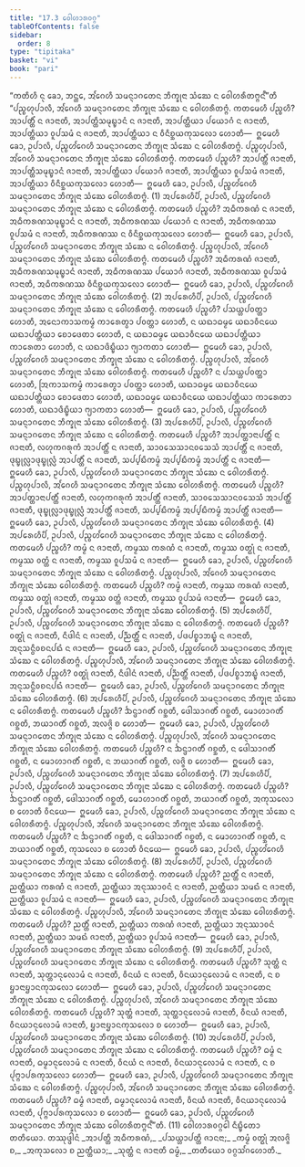 ```yaml
---
title: "17.3 ᩅᩮᩤᩉᩣᩁᩅᨣ᩠ᨣ"
tableOfContents: false
sidebar:
  order: 8
type: "tipitaka"
basket: "vi"
book: "pari"
---
```



<DynamicBreadcrumb />

<Division number="424" book="pari">

<Paragraph number="1977" book="pari">
“ᨠᨲᩥᩉᩥ ᨶᩩ ᨡᩮᩣ, ᨽᨶ᩠ᨲᩮ, ᩋᩘᨣᩮᩉᩥ ᩈᨾᨶ᩠ᨶᩣᨣᨲᩮᨶ ᨽᩥᨠ᩠ᨡᩩᨶᩣ ᩈᩴᨥᩮ ᨶ ᩅᩮᩤᩉᩁᩥᨲᨻ᩠ᨻᨶ᩺”ᨲᩥ
</Paragraph>

<Paragraph number="1978" book="pari">
“ᨸᨬ᩠ᨧᩉᩩᨸᩣᩃᩥ, ᩋᩘᨣᩮᩉᩥ ᩈᨾᨶ᩠ᨶᩣᨣᨲᩮᨶ ᨽᩥᨠ᩠ᨡᩩᨶᩣ ᩈᩴᨥᩮ ᨶ ᩅᩮᩤᩉᩁᩥᨲᨻ᩠ᨻᩴ. ᨠᨲᨾᩮᩉᩥ ᨸᨬ᩠ᨧᩉᩥ? ᩋᩣᨸᨲ᩠ᨲᩥᩴ ᨶ ᨩᩣᨶᩣᨲᩥ, ᩋᩣᨸᨲ᩠ᨲᩥᩈᨾᩩᨭ᩠ᨮᩣᨶᩴ ᨶ ᨩᩣᨶᩣᨲᩥ, ᩋᩣᨸᨲ᩠ᨲᩥᨿᩣ ᨸᨿᩮᩣᨣᩴ ᨶ ᨩᩣᨶᩣᨲᩥ, ᩋᩣᨸᨲ᩠ᨲᩥᨿᩣ ᩅᩪᨸᩈᨾᩴ ᨶ ᨩᩣᨶᩣᨲᩥ, ᩋᩣᨸᨲ᩠ᨲᩥᨿᩣ ᨶ ᩅᩥᨶᩥᨧ᩠ᨨᨿᨠᩩᩈᩃᩮᩣ ᩉᩮᩣᨲᩥ—  ᩍᨾᩮᩉᩥ ᨡᩮᩣ, ᩏᨸᩣᩃᩥ, ᨸᨬ᩠ᨧᩉᩘᨣᩮᩉᩥ ᩈᨾᨶ᩠ᨶᩣᨣᨲᩮᨶ ᨽᩥᨠ᩠ᨡᩩᨶᩣ ᩈᩴᨥᩮ ᨶ ᩅᩮᩤᩉᩁᩥᨲᨻ᩠ᨻᩴ. ᨸᨬ᩠ᨧᩉᩩᨸᩣᩃᩥ, ᩋᩘᨣᩮᩉᩥ ᩈᨾᨶ᩠ᨶᩣᨣᨲᩮᨶ ᨽᩥᨠ᩠ᨡᩩᨶᩣ ᩈᩴᨥᩮ ᩅᩮᩤᩉᩁᩥᨲᨻ᩠ᨻᩴ. ᨠᨲᨾᩮᩉᩥ ᨸᨬ᩠ᨧᩉᩥ? ᩋᩣᨸᨲ᩠ᨲᩥᩴ ᨩᩣᨶᩣᨲᩥ, ᩋᩣᨸᨲ᩠ᨲᩥᩈᨾᩩᨭ᩠ᨮᩣᨶᩴ ᨩᩣᨶᩣᨲᩥ, ᩋᩣᨸᨲ᩠ᨲᩥᨿᩣ ᨸᨿᩮᩣᨣᩴ ᨩᩣᨶᩣᨲᩥ, ᩋᩣᨸᨲ᩠ᨲᩥᨿᩣ ᩅᩪᨸᩈᨾᩴ ᨩᩣᨶᩣᨲᩥ, ᩋᩣᨸᨲ᩠ᨲᩥᨿᩣ ᩅᩥᨶᩥᨧ᩠ᨨᨿᨠᩩᩈᩃᩮᩣ ᩉᩮᩣᨲᩥ—  ᩍᨾᩮᩉᩥ ᨡᩮᩣ, ᩏᨸᩣᩃᩥ, ᨸᨬ᩠ᨧᩉᩘᨣᩮᩉᩥ ᩈᨾᨶ᩠ᨶᩣᨣᨲᩮᨶ ᨽᩥᨠ᩠ᨡᩩᨶᩣ ᩈᩴᨥᩮ ᩅᩮᩤᩉᩁᩥᨲᨻ᩠ᨻᩴ. (1)
</Paragraph>

<Paragraph number="1979" book="pari">
ᩋᨸᩁᩮᩉᩥᨸᩥ, ᩏᨸᩣᩃᩥ, ᨸᨬ᩠ᨧᩉᩘᨣᩮᩉᩥ ᩈᨾᨶ᩠ᨶᩣᨣᨲᩮᨶ ᨽᩥᨠ᩠ᨡᩩᨶᩣ ᩈᩴᨥᩮ ᨶ ᩅᩮᩤᩉᩁᩥᨲᨻ᩠ᨻᩴ. ᨠᨲᨾᩮᩉᩥ ᨸᨬ᩠ᨧᩉᩥ? ᩋᨵᩥᨠᩁᨱᩴ ᨶ ᨩᩣᨶᩣᨲᩥ, ᩋᨵᩥᨠᩁᨱᩈᨾᩩᨭ᩠ᨮᩣᨶᩴ ᨶ ᨩᩣᨶᩣᨲᩥ, ᩋᨵᩥᨠᩁᨱᩔ ᨸᨿᩮᩣᨣᩴ ᨶ ᨩᩣᨶᩣᨲᩥ, ᩋᨵᩥᨠᩁᨱᩔ ᩅᩪᨸᩈᨾᩴ ᨶ ᨩᩣᨶᩣᨲᩥ, ᩋᨵᩥᨠᩁᨱᩔ ᨶ ᩅᩥᨶᩥᨧ᩠ᨨᨿᨠᩩᩈᩃᩮᩣ ᩉᩮᩣᨲᩥ—  ᩍᨾᩮᩉᩥ ᨡᩮᩣ, ᩏᨸᩣᩃᩥ, ᨸᨬ᩠ᨧᩉᩘᨣᩮᩉᩥ ᩈᨾᨶ᩠ᨶᩣᨣᨲᩮᨶ ᨽᩥᨠ᩠ᨡᩩᨶᩣ ᩈᩴᨥᩮ ᨶ ᩅᩮᩤᩉᩁᩥᨲᨻ᩠ᨻᩴ. ᨸᨬ᩠ᨧᩉᩩᨸᩣᩃᩥ, ᩋᩘᨣᩮᩉᩥ ᩈᨾᨶ᩠ᨶᩣᨣᨲᩮᨶ ᨽᩥᨠ᩠ᨡᩩᨶᩣ ᩈᩴᨥᩮ ᩅᩮᩤᩉᩁᩥᨲᨻ᩠ᨻᩴ. ᨠᨲᨾᩮᩉᩥ ᨸᨬ᩠ᨧᩉᩥ? ᩋᨵᩥᨠᩁᨱᩴ ᨩᩣᨶᩣᨲᩥ, ᩋᨵᩥᨠᩁᨱᩈᨾᩩᨭ᩠ᨮᩣᨶᩴ ᨩᩣᨶᩣᨲᩥ, ᩋᨵᩥᨠᩁᨱᩔ ᨸᨿᩮᩣᨣᩴ ᨩᩣᨶᩣᨲᩥ, ᩋᨵᩥᨠᩁᨱᩔ ᩅᩪᨸᩈᨾᩴ ᨩᩣᨶᩣᨲᩥ, ᩋᨵᩥᨠᩁᨱᩔ ᩅᩥᨶᩥᨧ᩠ᨨᨿᨠᩩᩈᩃᩮᩣ ᩉᩮᩣᨲᩥ—  ᩍᨾᩮᩉᩥ ᨡᩮᩣ, ᩏᨸᩣᩃᩥ, ᨸᨬ᩠ᨧᩉᩘᨣᩮᩉᩥ ᩈᨾᨶ᩠ᨶᩣᨣᨲᩮᨶ ᨽᩥᨠ᩠ᨡᩩᨶᩣ ᩈᩴᨥᩮ ᩅᩮᩤᩉᩁᩥᨲᨻ᩠ᨻᩴ. (2)
</Paragraph>

<Paragraph number="1980" book="pari">
ᩋᨸᩁᩮᩉᩥᨸᩥ, ᩏᨸᩣᩃᩥ, ᨸᨬ᩠ᨧᩉᩘᨣᩮᩉᩥ ᩈᨾᨶ᩠ᨶᩣᨣᨲᩮᨶ ᨽᩥᨠ᩠ᨡᩩᨶᩣ ᩈᩴᨥᩮ ᨶ ᩅᩮᩤᩉᩁᩥᨲᨻ᩠ᨻᩴ. ᨠᨲᨾᩮᩉᩥ ᨸᨬ᩠ᨧᩉᩥ? ᨸᩈᨿ᩠ᩉᨸᩅᨲ᩠ᨲᩣ ᩉᩮᩣᨲᩥ, ᩋᨶᩮᩣᨠᩣᩈᨠᨾ᩠ᨾᩴ ᨠᩣᩁᩮᨲ᩠ᩅᩣ ᨸᩅᨲ᩠ᨲᩣ ᩉᩮᩣᨲᩥ, ᨶ ᨿᨳᩣᨵᨾ᩠ᨾᩮ ᨿᨳᩣᩅᩥᨶᨿᩮ ᨿᨳᩣᨸᨲ᩠ᨲᩥᨿᩣ ᨧᩮᩣᨴᩮᨲᩣ ᩉᩮᩣᨲᩥ, ᨶ ᨿᨳᩣᨵᨾ᩠ᨾᩮ ᨿᨳᩣᩅᩥᨶᨿᩮ ᨿᨳᩣᨸᨲ᩠ᨲᩥᨿᩣ ᨠᩣᩁᩮᨲᩣ ᩉᩮᩣᨲᩥ, ᨶ ᨿᨳᩣᨴᩥᨭ᩠ᨮᩥᨿᩣ ᨻ᩠ᨿᩣᨠᨲᩣ ᩉᩮᩣᨲᩥ—  ᩍᨾᩮᩉᩥ ᨡᩮᩣ, ᩏᨸᩣᩃᩥ, ᨸᨬ᩠ᨧᩉᩘᨣᩮᩉᩥ ᩈᨾᨶ᩠ᨶᩣᨣᨲᩮᨶ ᨽᩥᨠ᩠ᨡᩩᨶᩣ ᩈᩴᨥᩮ ᨶ ᩅᩮᩤᩉᩁᩥᨲᨻ᩠ᨻᩴ. ᨸᨬ᩠ᨧᩉᩩᨸᩣᩃᩥ, ᩋᩘᨣᩮᩉᩥ ᩈᨾᨶ᩠ᨶᩣᨣᨲᩮᨶ ᨽᩥᨠ᩠ᨡᩩᨶᩣ ᩈᩴᨥᩮ ᩅᩮᩤᩉᩁᩥᨲᨻ᩠ᨻᩴ. ᨠᨲᨾᩮᩉᩥ ᨸᨬ᩠ᨧᩉᩥ? ᨶ ᨸᩈᨿ᩠ᩉᨸᩅᨲ᩠ᨲᩣ ᩉᩮᩣᨲᩥ, ᩒᨠᩣᩈᨠᨾ᩠ᨾᩴ ᨠᩣᩁᩮᨲ᩠ᩅᩣ ᨸᩅᨲ᩠ᨲᩣ ᩉᩮᩣᨲᩥ, ᨿᨳᩣᨵᨾ᩠ᨾᩮ ᨿᨳᩣᩅᩥᨶᨿᩮ ᨿᨳᩣᨸᨲ᩠ᨲᩥᨿᩣ ᨧᩮᩣᨴᩮᨲᩣ ᩉᩮᩣᨲᩥ, ᨿᨳᩣᨵᨾ᩠ᨾᩮ ᨿᨳᩣᩅᩥᨶᨿᩮ ᨿᨳᩣᨸᨲ᩠ᨲᩥᨿᩣ ᨠᩣᩁᩮᨲᩣ ᩉᩮᩣᨲᩥ, ᨿᨳᩣᨴᩥᨭ᩠ᨮᩥᨿᩣ ᨻ᩠ᨿᩣᨠᨲᩣ ᩉᩮᩣᨲᩥ—  ᩍᨾᩮᩉᩥ ᨡᩮᩣ, ᩏᨸᩣᩃᩥ, ᨸᨬ᩠ᨧᩉᩘᨣᩮᩉᩥ ᩈᨾᨶ᩠ᨶᩣᨣᨲᩮᨶ ᨽᩥᨠ᩠ᨡᩩᨶᩣ ᩈᩴᨥᩮ ᩅᩮᩤᩉᩁᩥᨲᨻ᩠ᨻᩴ. (3)
</Paragraph>

<Paragraph number="1981" book="pari">
ᩋᨸᩁᩮᩉᩥᨸᩥ, ᩏᨸᩣᩃᩥ, ᨸᨬ᩠ᨧᩉᩘᨣᩮᩉᩥ ᩈᨾᨶ᩠ᨶᩣᨣᨲᩮᨶ ᨽᩥᨠ᩠ᨡᩩᨶᩣ ᩈᩴᨥᩮ ᨶ ᩅᩮᩤᩉᩁᩥᨲᨻ᩠ᨻᩴ. ᨠᨲᨾᩮᩉᩥ ᨸᨬ᩠ᨧᩉᩥ? ᩋᩣᨸᨲ᩠ᨲᩣᨶᩣᨸᨲ᩠ᨲᩥᩴ ᨶ ᨩᩣᨶᩣᨲᩥ, ᩃᩉᩩᨠᨣᩁᩩᨠᩴ ᩋᩣᨸᨲ᩠ᨲᩥᩴ ᨶ ᨩᩣᨶᩣᨲᩥ, ᩈᩣᩅᩈᩮᩈᩣᨶᩅᩈᩮᩈᩴ ᩋᩣᨸᨲ᩠ᨲᩥᩴ ᨶ ᨩᩣᨶᩣᨲᩥ, ᨴᩩᨭ᩠ᨮᩩᩃᩖᩣᨴᩩᨭ᩠ᨮᩩᩃᩖᩴ ᩋᩣᨸᨲ᩠ᨲᩥᩴ ᨶ ᨩᩣᨶᩣᨲᩥ, ᩈᨸ᩠ᨸᨭᩥᨠᨾ᩠ᨾᩴ ᩋᨸ᩠ᨸᨭᩥᨠᨾ᩠ᨾᩴ ᩋᩣᨸᨲ᩠ᨲᩥᩴ ᨶ ᨩᩣᨶᩣᨲᩥ—  ᩍᨾᩮᩉᩥ ᨡᩮᩣ, ᩏᨸᩣᩃᩥ, ᨸᨬ᩠ᨧᩉᩘᨣᩮᩉᩥ ᩈᨾᨶ᩠ᨶᩣᨣᨲᩮᨶ ᨽᩥᨠ᩠ᨡᩩᨶᩣ ᩈᩴᨥᩮ ᨶ ᩅᩮᩤᩉᩁᩥᨲᨻ᩠ᨻᩴ. ᨸᨬ᩠ᨧᩉᩩᨸᩣᩃᩥ, ᩋᩘᨣᩮᩉᩥ ᩈᨾᨶ᩠ᨶᩣᨣᨲᩮᨶ ᨽᩥᨠ᩠ᨡᩩᨶᩣ ᩈᩴᨥᩮ ᩅᩮᩤᩉᩁᩥᨲᨻ᩠ᨻᩴ. ᨠᨲᨾᩮᩉᩥ ᨸᨬ᩠ᨧᩉᩥ? ᩋᩣᨸᨲ᩠ᨲᩣᨶᩣᨸᨲ᩠ᨲᩥᩴ ᨩᩣᨶᩣᨲᩥ, ᩃᩉᩩᨠᨣᩁᩩᨠᩴ ᩋᩣᨸᨲ᩠ᨲᩥᩴ ᨩᩣᨶᩣᨲᩥ, ᩈᩣᩅᩈᩮᩈᩣᨶᩅᩈᩮᩈᩴ ᩋᩣᨸᨲ᩠ᨲᩥᩴ ᨩᩣᨶᩣᨲᩥ, ᨴᩩᨭ᩠ᨮᩩᩃᩖᩣᨴᩩᨭ᩠ᨮᩩᩃᩖᩴ ᩋᩣᨸᨲ᩠ᨲᩥᩴ ᨩᩣᨶᩣᨲᩥ, ᩈᨸ᩠ᨸᨭᩥᨠᨾ᩠ᨾᩴ ᩋᨸ᩠ᨸᨭᩥᨠᨾ᩠ᨾᩴ ᩋᩣᨸᨲ᩠ᨲᩥᩴ ᨩᩣᨶᩣᨲᩥ—  ᩍᨾᩮᩉᩥ ᨡᩮᩣ, ᩏᨸᩣᩃᩥ, ᨸᨬ᩠ᨧᩉᩘᨣᩮᩉᩥ ᩈᨾᨶ᩠ᨶᩣᨣᨲᩮᨶ ᨽᩥᨠ᩠ᨡᩩᨶᩣ ᩈᩴᨥᩮ ᩅᩮᩤᩉᩁᩥᨲᨻ᩠ᨻᩴ. (4)
</Paragraph>

<Paragraph number="1982" book="pari">
ᩋᨸᩁᩮᩉᩥᨸᩥ, ᩏᨸᩣᩃᩥ, ᨸᨬ᩠ᨧᩉᩘᨣᩮᩉᩥ ᩈᨾᨶ᩠ᨶᩣᨣᨲᩮᨶ ᨽᩥᨠ᩠ᨡᩩᨶᩣ ᩈᩴᨥᩮ ᨶ ᩅᩮᩤᩉᩁᩥᨲᨻ᩠ᨻᩴ. ᨠᨲᨾᩮᩉᩥ ᨸᨬ᩠ᨧᩉᩥ? ᨠᨾ᩠ᨾᩴ ᨶ ᨩᩣᨶᩣᨲᩥ, ᨠᨾ᩠ᨾᩔ ᨠᩁᨱᩴ ᨶ ᨩᩣᨶᩣᨲᩥ, ᨠᨾ᩠ᨾᩔ ᩅᨲ᩠ᨳᩩᩴ ᨶ ᨩᩣᨶᩣᨲᩥ, ᨠᨾ᩠ᨾᩔ ᩅᨲ᩠ᨲᩴ ᨶ ᨩᩣᨶᩣᨲᩥ, ᨠᨾ᩠ᨾᩔ ᩅᩪᨸᩈᨾᩴ ᨶ ᨩᩣᨶᩣᨲᩥ—  ᩍᨾᩮᩉᩥ ᨡᩮᩣ, ᩏᨸᩣᩃᩥ, ᨸᨬ᩠ᨧᩉᩘᨣᩮᩉᩥ ᩈᨾᨶ᩠ᨶᩣᨣᨲᩮᨶ ᨽᩥᨠ᩠ᨡᩩᨶᩣ ᩈᩴᨥᩮ ᨶ ᩅᩮᩤᩉᩁᩥᨲᨻ᩠ᨻᩴ. ᨸᨬ᩠ᨧᩉᩩᨸᩣᩃᩥ, ᩋᩘᨣᩮᩉᩥ ᩈᨾᨶ᩠ᨶᩣᨣᨲᩮᨶ ᨽᩥᨠ᩠ᨡᩩᨶᩣ ᩈᩴᨥᩮ ᩅᩮᩤᩉᩁᩥᨲᨻ᩠ᨻᩴ. ᨠᨲᨾᩮᩉᩥ ᨸᨬ᩠ᨧᩉᩥ? ᨠᨾ᩠ᨾᩴ ᨩᩣᨶᩣᨲᩥ, ᨠᨾ᩠ᨾᩔ ᨠᩁᨱᩴ ᨩᩣᨶᩣᨲᩥ, ᨠᨾ᩠ᨾᩔ ᩅᨲ᩠ᨳᩩᩴ ᨩᩣᨶᩣᨲᩥ, ᨠᨾ᩠ᨾᩔ ᩅᨲ᩠ᨲᩴ ᨩᩣᨶᩣᨲᩥ, ᨠᨾ᩠ᨾᩔ ᩅᩪᨸᩈᨾᩴ ᨩᩣᨶᩣᨲᩥ—  ᩍᨾᩮᩉᩥ ᨡᩮᩣ, ᩏᨸᩣᩃᩥ, ᨸᨬ᩠ᨧᩉᩘᨣᩮᩉᩥ ᩈᨾᨶ᩠ᨶᩣᨣᨲᩮᨶ ᨽᩥᨠ᩠ᨡᩩᨶᩣ ᩈᩴᨥᩮ ᩅᩮᩤᩉᩁᩥᨲᨻ᩠ᨻᩴ. (5)
</Paragraph>

<Paragraph number="1983" book="pari">
ᩋᨸᩁᩮᩉᩥᨸᩥ, ᩏᨸᩣᩃᩥ, ᨸᨬ᩠ᨧᩉᩘᨣᩮᩉᩥ ᩈᨾᨶ᩠ᨶᩣᨣᨲᩮᨶ ᨽᩥᨠ᩠ᨡᩩᨶᩣ ᩈᩴᨥᩮ ᨶ ᩅᩮᩤᩉᩁᩥᨲᨻ᩠ᨻᩴ. ᨠᨲᨾᩮᩉᩥ ᨸᨬ᩠ᨧᩉᩥ? ᩅᨲ᩠ᨳᩩᩴ ᨶ ᨩᩣᨶᩣᨲᩥ, ᨶᩥᨴᩤᨶᩴ ᨶ ᨩᩣᨶᩣᨲᩥ, ᨸᨬ᩠ᨬᨲ᩠ᨲᩥᩴ ᨶ ᨩᩣᨶᩣᨲᩥ, ᨸᨴᨸᨧ᩠ᨧᩣᨽᨭ᩠ᨮᩴ ᨶ ᨩᩣᨶᩣᨲᩥ, ᩋᨶᩩᩈᨶ᩠ᨵᩥᩅᨧᨶᨸᨳᩴ ᨶ ᨩᩣᨶᩣᨲᩥ—  ᩍᨾᩮᩉᩥ ᨡᩮᩣ, ᩏᨸᩣᩃᩥ, ᨸᨬ᩠ᨧᩉᩘᨣᩮᩉᩥ ᩈᨾᨶ᩠ᨶᩣᨣᨲᩮᨶ ᨽᩥᨠ᩠ᨡᩩᨶᩣ ᩈᩴᨥᩮ ᨶ ᩅᩮᩤᩉᩁᩥᨲᨻ᩠ᨻᩴ. ᨸᨬ᩠ᨧᩉᩩᨸᩣᩃᩥ, ᩋᩘᨣᩮᩉᩥ ᩈᨾᨶ᩠ᨶᩣᨣᨲᩮᨶ ᨽᩥᨠ᩠ᨡᩩᨶᩣ ᩈᩴᨥᩮ ᩅᩮᩤᩉᩁᩥᨲᨻ᩠ᨻᩴ. ᨠᨲᨾᩮᩉᩥ ᨸᨬ᩠ᨧᩉᩥ? ᩅᨲ᩠ᨳᩩᩴ ᨩᩣᨶᩣᨲᩥ, ᨶᩥᨴᩤᨶᩴ ᨩᩣᨶᩣᨲᩥ, ᨸᨬ᩠ᨬᨲ᩠ᨲᩥᩴ ᨩᩣᨶᩣᨲᩥ, ᨸᨴᨸᨧ᩠ᨧᩣᨽᨭ᩠ᨮᩴ ᨩᩣᨶᩣᨲᩥ, ᩋᨶᩩᩈᨶ᩠ᨵᩥᩅᨧᨶᨸᨳᩴ ᨩᩣᨶᩣᨲᩥ—  ᩍᨾᩮᩉᩥ ᨡᩮᩣ, ᩏᨸᩣᩃᩥ, ᨸᨬ᩠ᨧᩉᩘᨣᩮᩉᩥ ᩈᨾᨶ᩠ᨶᩣᨣᨲᩮᨶ ᨽᩥᨠ᩠ᨡᩩᨶᩣ ᩈᩴᨥᩮ ᩅᩮᩤᩉᩁᩥᨲᨻ᩠ᨻᩴ. (6)
</Paragraph>

<Paragraph number="1984" book="pari">
ᩋᨸᩁᩮᩉᩥᨸᩥ, ᩏᨸᩣᩃᩥ, ᨸᨬ᩠ᨧᩉᩘᨣᩮᩉᩥ ᩈᨾᨶ᩠ᨶᩣᨣᨲᩮᨶ ᨽᩥᨠ᩠ᨡᩩᨶᩣ ᩈᩴᨥᩮ ᨶ ᩅᩮᩤᩉᩁᩥᨲᨻ᩠ᨻᩴ. ᨠᨲᨾᩮᩉᩥ ᨸᨬ᩠ᨧᩉᩥ? ᨨᨶ᩠ᨴᩣᨣᨲᩥᩴ ᨣᨧ᩠ᨨᨲᩥ, ᨴᩮᩤᩈᩣᨣᨲᩥᩴ ᨣᨧ᩠ᨨᨲᩥ, ᨾᩮᩣᩉᩣᨣᨲᩥᩴ ᨣᨧ᩠ᨨᨲᩥ, ᨽᨿᩣᨣᨲᩥᩴ ᨣᨧ᩠ᨨᨲᩥ, ᩋᩃᨩ᩠ᨩᩦ ᨧ ᩉᩮᩣᨲᩥ—  ᩍᨾᩮᩉᩥ ᨡᩮᩣ, ᩏᨸᩣᩃᩥ, ᨸᨬ᩠ᨧᩉᩘᨣᩮᩉᩥ ᩈᨾᨶ᩠ᨶᩣᨣᨲᩮᨶ ᨽᩥᨠ᩠ᨡᩩᨶᩣ ᩈᩴᨥᩮ ᨶ ᩅᩮᩤᩉᩁᩥᨲᨻ᩠ᨻᩴ. ᨸᨬ᩠ᨧᩉᩩᨸᩣᩃᩥ, ᩋᩘᨣᩮᩉᩥ ᩈᨾᨶ᩠ᨶᩣᨣᨲᩮᨶ ᨽᩥᨠ᩠ᨡᩩᨶᩣ ᩈᩴᨥᩮ ᩅᩮᩤᩉᩁᩥᨲᨻ᩠ᨻᩴ. ᨠᨲᨾᩮᩉᩥ ᨸᨬ᩠ᨧᩉᩥ? ᨶ ᨨᨶ᩠ᨴᩣᨣᨲᩥᩴ ᨣᨧ᩠ᨨᨲᩥ, ᨶ ᨴᩮᩤᩈᩣᨣᨲᩥᩴ ᨣᨧ᩠ᨨᨲᩥ, ᨶ ᨾᩮᩣᩉᩣᨣᨲᩥᩴ ᨣᨧ᩠ᨨᨲᩥ, ᨶ ᨽᨿᩣᨣᨲᩥᩴ ᨣᨧ᩠ᨨᨲᩥ, ᩃᨩ᩠ᨩᩦ ᨧ ᩉᩮᩣᨲᩥ—  ᩍᨾᩮᩉᩥ ᨡᩮᩣ, ᩏᨸᩣᩃᩥ, ᨸᨬ᩠ᨧᩉᩘᨣᩮᩉᩥ ᩈᨾᨶ᩠ᨶᩣᨣᨲᩮᨶ ᨽᩥᨠ᩠ᨡᩩᨶᩣ ᩈᩴᨥᩮ ᩅᩮᩤᩉᩁᩥᨲᨻ᩠ᨻᩴ. (7)
</Paragraph>

<Paragraph number="1985" book="pari">
ᩋᨸᩁᩮᩉᩥᨸᩥ, ᩏᨸᩣᩃᩥ, ᨸᨬ᩠ᨧᩉᩘᨣᩮᩉᩥ ᩈᨾᨶ᩠ᨶᩣᨣᨲᩮᨶ ᨽᩥᨠ᩠ᨡᩩᨶᩣ ᩈᩴᨥᩮ ᨶ ᩅᩮᩤᩉᩁᩥᨲᨻ᩠ᨻᩴ. ᨠᨲᨾᩮᩉᩥ ᨸᨬ᩠ᨧᩉᩥ? ᨨᨶ᩠ᨴᩣᨣᨲᩥᩴ ᨣᨧ᩠ᨨᨲᩥ, ᨴᩮᩤᩈᩣᨣᨲᩥᩴ ᨣᨧ᩠ᨨᨲᩥ, ᨾᩮᩣᩉᩣᨣᨲᩥᩴ ᨣᨧ᩠ᨨᨲᩥ, ᨽᨿᩣᨣᨲᩥᩴ ᨣᨧ᩠ᨨᨲᩥ, ᩋᨠᩩᩈᩃᩮᩣ ᨧ ᩉᩮᩣᨲᩥ ᩅᩥᨶᨿᩮ—  ᩍᨾᩮᩉᩥ ᨡᩮᩣ, ᩏᨸᩣᩃᩥ, ᨸᨬ᩠ᨧᩉᩘᨣᩮᩉᩥ ᩈᨾᨶ᩠ᨶᩣᨣᨲᩮᨶ ᨽᩥᨠ᩠ᨡᩩᨶᩣ ᩈᩴᨥᩮ ᨶ ᩅᩮᩤᩉᩁᩥᨲᨻ᩠ᨻᩴ. ᨸᨬ᩠ᨧᩉᩩᨸᩣᩃᩥ, ᩋᩘᨣᩮᩉᩥ ᩈᨾᨶ᩠ᨶᩣᨣᨲᩮᨶ ᨽᩥᨠ᩠ᨡᩩᨶᩣ ᩈᩴᨥᩮ ᩅᩮᩤᩉᩁᩥᨲᨻ᩠ᨻᩴ. ᨠᨲᨾᩮᩉᩥ ᨸᨬ᩠ᨧᩉᩥ? ᨶ ᨨᨶ᩠ᨴᩣᨣᨲᩥᩴ ᨣᨧ᩠ᨨᨲᩥ, ᨶ ᨴᩮᩤᩈᩣᨣᨲᩥᩴ ᨣᨧ᩠ᨨᨲᩥ, ᨶ ᨾᩮᩣᩉᩣᨣᨲᩥᩴ ᨣᨧ᩠ᨨᨲᩥ, ᨶ ᨽᨿᩣᨣᨲᩥᩴ ᨣᨧ᩠ᨨᨲᩥ, ᨠᩩᩈᩃᩮᩣ ᨧ ᩉᩮᩣᨲᩥ ᩅᩥᨶᨿᩮ—  ᩍᨾᩮᩉᩥ ᨡᩮᩣ, ᩏᨸᩣᩃᩥ, ᨸᨬ᩠ᨧᩉᩘᨣᩮᩉᩥ ᩈᨾᨶ᩠ᨶᩣᨣᨲᩮᨶ ᨽᩥᨠ᩠ᨡᩩᨶᩣ ᩈᩴᨥᩮ ᩅᩮᩤᩉᩁᩥᨲᨻ᩠ᨻᩴ. (8)
</Paragraph>

<Paragraph number="1986" book="pari">
ᩋᨸᩁᩮᩉᩥᨸᩥ, ᩏᨸᩣᩃᩥ, ᨸᨬ᩠ᨧᩉᩘᨣᩮᩉᩥ ᩈᨾᨶ᩠ᨶᩣᨣᨲᩮᨶ ᨽᩥᨠ᩠ᨡᩩᨶᩣ ᩈᩴᨥᩮ ᨶ ᩅᩮᩤᩉᩁᩥᨲᨻ᩠ᨻᩴ. ᨠᨲᨾᩮᩉᩥ ᨸᨬ᩠ᨧᩉᩥ? ᨬᨲ᩠ᨲᩥᩴ ᨶ ᨩᩣᨶᩣᨲᩥ, ᨬᨲ᩠ᨲᩥᨿᩣ ᨠᩁᨱᩴ ᨶ ᨩᩣᨶᩣᨲᩥ, ᨬᨲ᩠ᨲᩥᨿᩣ ᩋᨶᩩᩔᩣᩅᨶᩴ ᨶ ᨩᩣᨶᩣᨲᩥ, ᨬᨲ᩠ᨲᩥᨿᩣ ᩈᨾᨳᩴ ᨶ ᨩᩣᨶᩣᨲᩥ, ᨬᨲ᩠ᨲᩥᨿᩣ ᩅᩪᨸᩈᨾᩴ ᨶ ᨩᩣᨶᩣᨲᩥ—  ᩍᨾᩮᩉᩥ ᨡᩮᩣ, ᩏᨸᩣᩃᩥ, ᨸᨬ᩠ᨧᩉᩘᨣᩮᩉᩥ ᩈᨾᨶ᩠ᨶᩣᨣᨲᩮᨶ ᨽᩥᨠ᩠ᨡᩩᨶᩣ ᩈᩴᨥᩮ ᨶ ᩅᩮᩤᩉᩁᩥᨲᨻ᩠ᨻᩴ. ᨸᨬ᩠ᨧᩉᩩᨸᩣᩃᩥ, ᩋᩘᨣᩮᩉᩥ ᩈᨾᨶ᩠ᨶᩣᨣᨲᩮᨶ ᨽᩥᨠ᩠ᨡᩩᨶᩣ ᩈᩴᨥᩮ ᩅᩮᩤᩉᩁᩥᨲᨻ᩠ᨻᩴ. ᨠᨲᨾᩮᩉᩥ ᨸᨬ᩠ᨧᩉᩥ? ᨬᨲ᩠ᨲᩥᩴ ᨩᩣᨶᩣᨲᩥ, ᨬᨲ᩠ᨲᩥᨿᩣ ᨠᩁᨱᩴ ᨩᩣᨶᩣᨲᩥ, ᨬᨲ᩠ᨲᩥᨿᩣ ᩋᨶᩩᩔᩣᩅᨶᩴ ᨩᩣᨶᩣᨲᩥ, ᨬᨲ᩠ᨲᩥᨿᩣ ᩈᨾᨳᩴ ᨩᩣᨶᩣᨲᩥ, ᨬᨲ᩠ᨲᩥᨿᩣ ᩅᩪᨸᩈᨾᩴ ᨩᩣᨶᩣᨲᩥ—  ᩍᨾᩮᩉᩥ ᨡᩮᩣ, ᩏᨸᩣᩃᩥ, ᨸᨬ᩠ᨧᩉᩘᨣᩮᩉᩥ ᩈᨾᨶ᩠ᨶᩣᨣᨲᩮᨶ ᨽᩥᨠ᩠ᨡᩩᨶᩣ ᩈᩴᨥᩮ ᩅᩮᩤᩉᩁᩥᨲᨻ᩠ᨻᩴ. (9)
</Paragraph>

<Paragraph number="1987" book="pari">
ᩋᨸᩁᩮᩉᩥᨸᩥ, ᩏᨸᩣᩃᩥ, ᨸᨬ᩠ᨧᩉᩘᨣᩮᩉᩥ ᩈᨾᨶ᩠ᨶᩣᨣᨲᩮᨶ ᨽᩥᨠ᩠ᨡᩩᨶᩣ ᩈᩴᨥᩮ ᨶ ᩅᩮᩤᩉᩁᩥᨲᨻ᩠ᨻᩴ. ᨠᨲᨾᩮᩉᩥ ᨸᨬ᩠ᨧᩉᩥ? ᩈᩩᨲ᩠ᨲᩴ ᨶ ᨩᩣᨶᩣᨲᩥ, ᩈᩩᨲ᩠ᨲᩣᨶᩩᩃᩮᩣᨾᩴ ᨶ ᨩᩣᨶᩣᨲᩥ, ᩅᩥᨶᨿᩴ ᨶ ᨩᩣᨶᩣᨲᩥ, ᩅᩥᨶᨿᩣᨶᩩᩃᩮᩣᨾᩴ ᨶ ᨩᩣᨶᩣᨲᩥ, ᨶ ᨧ ᨮᩣᨶᩣᨮᩣᨶᨠᩩᩈᩃᩮᩣ ᩉᩮᩣᨲᩥ—  ᩍᨾᩮᩉᩥ ᨡᩮᩣ, ᩏᨸᩣᩃᩥ, ᨸᨬ᩠ᨧᩉᩘᨣᩮᩉᩥ ᩈᨾᨶ᩠ᨶᩣᨣᨲᩮᨶ ᨽᩥᨠ᩠ᨡᩩᨶᩣ ᩈᩴᨥᩮ ᨶ ᩅᩮᩤᩉᩁᩥᨲᨻ᩠ᨻᩴ. ᨸᨬ᩠ᨧᩉᩩᨸᩣᩃᩥ, ᩋᩘᨣᩮᩉᩥ ᩈᨾᨶ᩠ᨶᩣᨣᨲᩮᨶ ᨽᩥᨠ᩠ᨡᩩᨶᩣ ᩈᩴᨥᩮ ᩅᩮᩤᩉᩁᩥᨲᨻ᩠ᨻᩴ. ᨠᨲᨾᩮᩉᩥ ᨸᨬ᩠ᨧᩉᩥ? ᩈᩩᨲ᩠ᨲᩴ ᨩᩣᨶᩣᨲᩥ, ᩈᩩᨲ᩠ᨲᩣᨶᩩᩃᩮᩣᨾᩴ ᨩᩣᨶᩣᨲᩥ, ᩅᩥᨶᨿᩴ ᨩᩣᨶᩣᨲᩥ, ᩅᩥᨶᨿᩣᨶᩩᩃᩮᩣᨾᩴ ᨩᩣᨶᩣᨲᩥ, ᨮᩣᨶᩣᨮᩣᨶᨠᩩᩈᩃᩮᩣ ᨧ ᩉᩮᩣᨲᩥ—  ᩍᨾᩮᩉᩥ ᨡᩮᩣ, ᩏᨸᩣᩃᩥ, ᨸᨬ᩠ᨧᩉᩘᨣᩮᩉᩥ ᩈᨾᨶ᩠ᨶᩣᨣᨲᩮᨶ ᨽᩥᨠ᩠ᨡᩩᨶᩣ ᩈᩴᨥᩮ ᩅᩮᩤᩉᩁᩥᨲᨻ᩠ᨻᩴ. (10)
</Paragraph>

<Paragraph number="1988" book="pari">
ᩋᨸᩁᩮᩉᩥᨸᩥ, ᩏᨸᩣᩃᩥ, ᨸᨬ᩠ᨧᩉᩘᨣᩮᩉᩥ ᩈᨾᨶ᩠ᨶᩣᨣᨲᩮᨶ ᨽᩥᨠ᩠ᨡᩩᨶᩣ ᩈᩴᨥᩮ ᨶ ᩅᩮᩤᩉᩁᩥᨲᨻ᩠ᨻᩴ. ᨠᨲᨾᩮᩉᩥ ᨸᨬ᩠ᨧᩉᩥ? ᨵᨾ᩠ᨾᩴ ᨶ ᨩᩣᨶᩣᨲᩥ, ᨵᨾ᩠ᨾᩣᨶᩩᩃᩮᩣᨾᩴ ᨶ ᨩᩣᨶᩣᨲᩥ, ᩅᩥᨶᨿᩴ ᨶ ᨩᩣᨶᩣᨲᩥ, ᩅᩥᨶᨿᩣᨶᩩᩃᩮᩣᨾᩴ ᨶ ᨩᩣᨶᩣᨲᩥ, ᨶ ᨧ ᨸᩩᨻ᩠ᨻᩣᨸᩁᨠᩩᩈᩃᩮᩣ ᩉᩮᩣᨲᩥ—  ᩍᨾᩮᩉᩥ ᨡᩮᩣ, ᩏᨸᩣᩃᩥ, ᨸᨬ᩠ᨧᩉᩘᨣᩮᩉᩥ ᩈᨾᨶ᩠ᨶᩣᨣᨲᩮᨶ ᨽᩥᨠ᩠ᨡᩩᨶᩣ ᩈᩴᨥᩮ ᨶ ᩅᩮᩤᩉᩁᩥᨲᨻ᩠ᨻᩴ. ᨸᨬ᩠ᨧᩉᩩᨸᩣᩃᩥ, ᩋᩘᨣᩮᩉᩥ ᩈᨾᨶ᩠ᨶᩣᨣᨲᩮᨶ ᨽᩥᨠ᩠ᨡᩩᨶᩣ ᩈᩴᨥᩮ ᩅᩮᩤᩉᩁᩥᨲᨻ᩠ᨻᩴ. ᨠᨲᨾᩮᩉᩥ ᨸᨬ᩠ᨧᩉᩥ? ᨵᨾ᩠ᨾᩴ ᨩᩣᨶᩣᨲᩥ, ᨵᨾ᩠ᨾᩣᨶᩩᩃᩮᩣᨾᩴ ᨩᩣᨶᩣᨲᩥ, ᩅᩥᨶᨿᩴ ᨩᩣᨶᩣᨲᩥ, ᩅᩥᨶᨿᩣᨶᩩᩃᩮᩣᨾᩴ ᨩᩣᨶᩣᨲᩥ, ᨸᩩᨻ᩠ᨻᩣᨸᩁᨠᩩᩈᩃᩮᩣ ᨧ ᩉᩮᩣᨲᩥ—  ᩍᨾᩮᩉᩥ ᨡᩮᩣ, ᩏᨸᩣᩃᩥ, ᨸᨬ᩠ᨧᩉᩘᨣᩮᩉᩥ ᩈᨾᨶ᩠ᨶᩣᨣᨲᩮᨶ ᨽᩥᨠ᩠ᨡᩩᨶᩣ ᩈᩴᨥᩮ ᩅᩮᩤᩉᩁᩥᨲᨻ᩠ᨻᨶ᩺”ᨲᩥ. (11)

</Paragraph>
</Division>

<Paragraph number="1989" type="center" book="pari">
ᩅᩮᩤᩉᩣᩁᩅᨣ᩠ᨣᩮᩤ ᨶᩥᨭ᩠ᨮᩥᨲᩮᩣ ᨲᨲᩥᨿᩮᩣ.



</Paragraph>

<Paragraph number="1990" type="center" book="pari">
ᨲᩔᩩᨴ᩠ᨴᩤᨶᩴ


</Paragraph>

<Paragraph number="1991" type="verses" book="pari">
_ᩋᩣᨸᨲ᩠ᨲᩥ ᩋᨵᩥᨠᩁᨱᩴ,_  
_ᨸᩈᨿ᩠ᩉᩣᨸᨲ᩠ᨲᩥ ᨩᩣᨶᨶᩣ;_  
_ᨠᨾ᩠ᨾᩴ ᩅᨲ᩠ᨳᩩᩴ ᩋᩃᨩ᩠ᨩᩦ ᨧ,_  
_ᩋᨠᩩᩈᩃᩮᩣ ᨧ ᨬᨲ᩠ᨲᩥᨿᩣ;_  
_ᩈᩩᨲ᩠ᨲᩴ ᨶ ᨩᩣᨶᩣᨲᩥ ᨵᨾ᩠ᨾᩴ,_  
_ᨲᨲᩥᨿᩮᩣ ᩅᨣ᩠ᨣᩈᩘᨣᩉᩮᩣᨲᩥ._
</Paragraph>